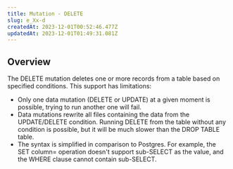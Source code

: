 ```yaml
---
title: Mutation - DELETE
slug: e_Xx-d
createdAt: 2023-12-01T00:52:46.477Z
updatedAt: 2023-12-01T01:49:31.081Z
---
```


## **Overview**

The DELETE mutation deletes one or more records from a table based on specified conditions. This support has limitations:

- Only one data mutation (DELETE or UPDATE) at a given moment is possible, trying to run another one will fail.
- Data mutations rewrite all files containing the data from the UPDATE/DELETE condition. Running DELETE from the table without any condition is possible, but it will be much slower than the DROP TABLE table.
- The syntax is simplified in comparison to Postgres. For example, the SET column=<value> operation doesn't support sub-SELECT as the value, and the WHERE clause cannot contain sub-SELECT.



